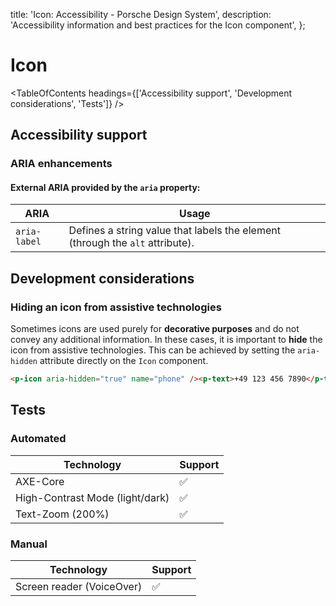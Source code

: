 
  title: 'Icon: Accessibility - Porsche Design System',
  description: 'Accessibility information and best practices for the Icon component',
};

# Icon <ComponentStatus tagName="p-icon"></ComponentStatus>

<TableOfContents headings={['Accessibility support', 'Development considerations', 'Tests']} />

## Accessibility support

### ARIA enhancements

#### External **ARIA** provided by the `aria` property:

| ARIA         | Usage                                                                         |
| ------------ | ----------------------------------------------------------------------------- |
| `aria-label` | Defines a string value that labels the element (through the `alt` attribute). |

## Development considerations

### Hiding an icon from assistive technologies

Sometimes icons are used purely for **decorative purposes** and do not convey any additional information. In these
cases, it is important to **hide** the icon from assistive technologies. This can be achieved by setting the
`aria-hidden` attribute directly on the `Icon` component.

```html
<p-icon aria-hidden="true" name="phone" /><p-text>+49 123 456 7890</p-text>
```

## Tests

### Automated

| Technology                      | Support |
| ------------------------------- | ------- |
| AXE-Core                        | ✅      |
| High-Contrast Mode (light/dark) | ✅      |
| Text-Zoom (200%)                | ✅      |

### Manual

| Technology                | Support |
| ------------------------- | ------- |
| Screen reader (VoiceOver) | ✅      |

